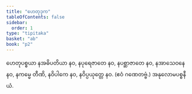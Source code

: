 ```yaml
---
title: "ဟေတုဒုက"
tableOfContents: false
sidebar:
  order: 1
type: "tipitaka"
basket: "ab"
book: "p2"
---
```



<DynamicBreadcrumb />

<Division number="134" book="p2" e="ch" v="38" p="58">

<Paragraph number="371" book="p2">
ဟေတုပစ္စယာ နအဓိပတိယာ နဝ, နပုရေဇာတေ နဝ, နပစ္ဆာဇာတေ နဝ, နအာသေဝနေ နဝ, နကမ္မေ တီဏိ, နဝိပါကေ နဝ, နဝိပ္ပယုတ္တေ နဝ. (ဧဝံ ဂဏေတဗ္ဗံ.)

</Paragraph>
</Division>

<Paragraph number="372" type="center" book="p2">
အနုလောမပစ္စနီယံ.
</Paragraph>